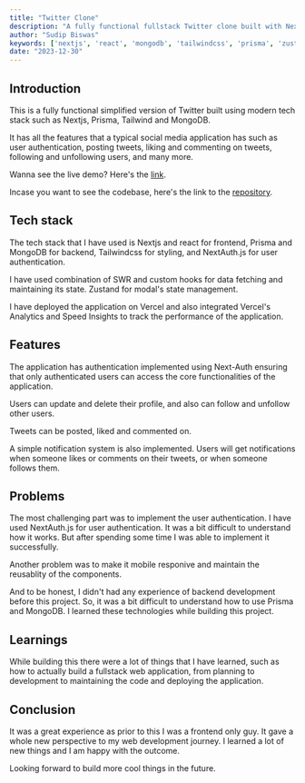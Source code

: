 ```yaml
---
title: "Twitter Clone"
description: "A fully functional fullstack Twitter clone built with Next.js, Prisma, Tailwind and Mongodb."
author: "Sudip Biswas"
keywords: ['nextjs', 'react', 'mongodb', 'tailwindcss', 'prisma', 'zustand', 'swr', 'vercel', 'twitter-clone']
date: "2023-12-30"
---
```


## Introduction

This is a fully functional simplified version of Twitter built using modern tech stack such as Nextjs, Prisma, Tailwind and MongoDB. 

It has all the features that a typical social media application has such as user authentication, posting tweets, liking and commenting on tweets, following and unfollowing users, and many more.

Wanna see the live demo? Here's the [link](https://x-clone.sudipbiswas.me).

Incase you want to see the codebase, here's the link to the [repository](https://github.com/sudipb7/x-clone).

## Tech stack

The tech stack that I have used is Nextjs and react for frontend, Prisma and MongoDB for backend, Tailwindcss for styling, and NextAuth.js for user authentication. 

I have used combination of SWR and custom hooks for data fetching and maintaining its state. Zustand for modal's state management. 

I have deployed the application on Vercel and also integrated Vercel's Analytics and Speed Insights to track the performance of the application.

## Features

The application has authentication implemented using Next-Auth ensuring that only authenticated users can access the core functionalities of the application.

Users can update and delete their profile, and also can follow and unfollow other users. 

Tweets can be posted, liked and commented on.

A simple notification system is also implemented. Users will get notifications when someone likes or comments on their tweets, or when someone follows them.

## Problems

The most challenging part was to implement the user authentication. I have used NextAuth.js for user authentication. It was a bit difficult to understand how it works. But after spending some time I was able to implement it successfully. 

Another problem was to make it mobile responive and maintain the reusablity of the components. 

And to be honest, I didn't had any experience of backend development before this project. So, it was a bit difficult to understand how to use Prisma and MongoDB. I learned these technologies while building this project.

## Learnings

While building this there were a lot of things that I have learned, such as how to actually build a fullstack web application, from planning to development to maintaining the code and deploying the application. 

## Conclusion

It was a great experience as prior to this I was a frontend only guy. It gave a whole new perspective to my web development journey. I learned a lot of new things and I am happy with the outcome.

Looking forward to build more cool things in the future.
